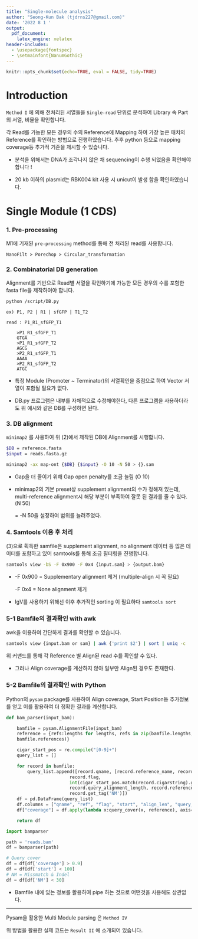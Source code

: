 ```yaml
---
title: "Single-molecule analysis"
author: "Seong-Kun Bak (tjdrns227@gmail.com)"
date: '2022 8 1 '
output:
  pdf_document:
    latex_engine: xelatex
header-includes:
  - \usepackage{fontspec}
  - \setmainfont{NanumGothic}
---
```


```r
knitr::opts_chunk$set(echo=TRUE, eval = FALSE, tidy=TRUE)
```

# Introduction

`Method I` 에 의해 전처리된 서열들을 `Single-read` 단위로 분석하여 Library 속 Part의 서열, 비율을 확인합니다.

각 Read를 가능한 모든 경우의 수의 Reference에 Mapping 하여 가장 높은 매치의 Reference를 확인하는 방법으로 진행하였습니다. 추후 python 등으로 mapping coverage등 추가적 기준을 제시할 수 있습니다.

-   분석을 위해서는 DNA가 조각나지 않은 채 sequencing이 수행 되었음을 확인해야합니다 !

-   20 kb 이하의 plasmid는 RBK004 kit 사용 시 unicut이 발생 함을 확인하였습니다.

# Single Module (1 CDS)

### 1. Pre-processing

M1에 기재된 `pre-processing` method를 통해 전 처리된 read를 사용합니다.

    NanoFilt > Porechop > Circular_transformation

### 2. Combinatorial DB generation

Alignment를 기반으로 Read별 서열을 확인하기에 가능한 모든 경우의 수를 포함한 fasta file을 제작하여야 합니다.

```bash
python /script/DB.py
```

    ex) P1, P2 | R1 | sfGFP | T1_T2

    read : P1_R1_sfGFP_T1

        >P1_R1_sfGFP_T1
        GTGA
        >P1_R1_sfGFP_T2
        AGCG
        >P2_R1_sfGFP_T1
        AAAA
        >P2_R1_sfGFP_T2
        ATGC

-   특정 Module (Promoter \~ Terminator)의 서열확인을 중점으로 하여 Vector 서열이 포함될 필요가 없다.

-   DB.py 프로그램은 내부를 자체적으로 수정해야한다, 다른 프로그램을 사용하더라도 위 예시와 같은 DB를 구성하면 된다.

### 3. DB alignment

`minimap2` 를 사용하여 위 (2)에서 제작된 DB에 Alignment를 시행합니다.

```bash
$DB = reference.fasta
$input = reads.fasta.gz

minimap2 -ax map-ont {$DB} {$input} -O 10 -N 50 > {}.sam
```

-   Gap을 더 줄이기 위해 Gap open penalty를 조금 늘림 (O 10)

-   minimap2의 기본 preset상 supplement alignment의 수가 정해져 있는데, multi-reference alignment시 해당 부분이 부족하여 잘못 된 결과를 줄 수 있다. (N 50)

    = -N 50을 설정하여 범위를 늘려주었다.

### 4. Samtools 이용 후 처리

(3)으로 획득한 samfile은 supplement alignment, no alignment 데이터 등 많은 데이터를 포함하고 있어 samtools를 통해 조금 필터링을 진행합니다.

```bash
samtools view -bS -F 0x900 -F 0x4 {input.sam} > {output.bam}
```

-   -F 0x900 = Supplementary alignment 제거 (multiple-align 시 꼭 필요)

    -F 0x4 = None alignment 제거

-   IgV를 사용하기 위해선 이후 추가적인 sorting 이 필요하다 `samtools sort`

### 5-1 Bamfile의 결과확인 with awk

awk을 이용하여 간단하게 결과를 확인할 수 있습니다.

```bash
samtools view {input.bam or sam} | awk {'print $2'} | sort | uniq -c
```

위 커맨드를 통해 각 Reference 별 Align된 read 수를 확인할 수 있다.

-   그러나 Align coverage를 계산하지 않아 일부만 Align된 경우도 존재한다.

### 5-2 Bamfile의 결과확인 with Python

Python의 `pysam` package를 사용하여 Align coverage, Start Position등 추가정보를 얻고 이를 활용하여 더 정확한 결과를 계산합니다.

```python
def bam_parser(input_bam):

    bamfile = pysam.AlignmentFile(input_bam)
    reference = {refs:lengths for lengths, refs in zip(bamfile.lengths, \
    bamfile.references)}

    cigar_start_pos = re.compile("[0-9]+")
    query_list = []

    for record in bamfile:
        query_list.append([record.qname, [record.reference_name, record.is_reverse], 
                        record.flag,
                        int(cigar_start_pos.match(record.cigarstring).group()),
                        record.query_alignment_length, record.reference_length,
                        record.get_tag('NM')])
    df = pd.DataFrame(query_list)
    df.columns = ["qname", "ref", "flag", "start", "align_len", "query_cover", "NM"]
    df["coverage"] = df.apply(lambda x:query_cover(x, reference), axis=1)

    return df
```

```python
import bamparser

path = 'reads.bam'
df = bamparser(path)

# Query cover
df = df[df['coverage'] > 0.9]
df = df[df['start'] < 100]
# NM = Missmatch & Indel
df = df[df['NM'] < 30]
```

-   Bamfile 내에 있는 정보를 활용하여 pipe 하는 것으로 어떤것을 사용해도 상관없다.

------------------------------------------------------------------------

Pysam을 활용한 Multi Module parsing 은 `Method IV`

위 방법을 활용한 실제 코드는 `Result II` 에 소개되어 있습니다.
